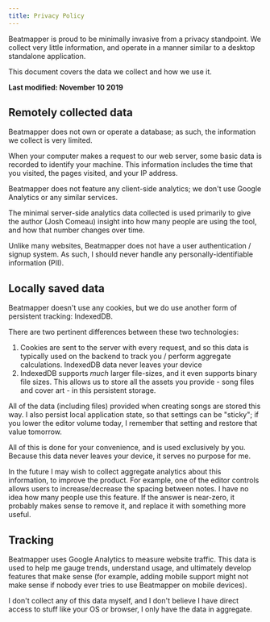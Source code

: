 ```yaml
---
title: Privacy Policy
---
```


Beatmapper is proud to be minimally invasive from a privacy standpoint. We collect very little information, and operate in a manner similar to a desktop standalone application.

This document covers the data we collect and how we use it.

**Last modified: November 10 2019**

## Remotely collected data

Beatmapper does not own or operate a database; as such, the information we collect is very limited.

When your computer makes a request to our web server, some basic data is recorded to identify your machine. This information includes the time that you visited, the pages visited, and your IP address.

Beatmapper does not feature any client-side analytics; we don't use Google Analytics or any similar services.

The minimal server-side analytics data collected is used primarily to give the author (Josh Comeau) insight into how many people are using the tool, and how that number changes over time.

Unlike many websites, Beatmapper does not have a user authentication / signup system. As such, I should never handle any personally-identifiable information (PII).

## Locally saved data

Beatmapper doesn't use any cookies, but we do use another form of persistent tracking: IndexedDB.

There are two pertinent differences between these two technologies:

1. Cookies are sent to the server with every request, and so this data is typically used on the backend to track you / perform aggregate calculations. IndexedDB data never leaves your device
2. IndexedDB supports _much_ larger file-sizes, and it even supports binary file sizes. This allows us to store all the assets you provide - song files and cover art - in this persistent storage.

All of the data (including files) provided when creating songs are stored this way. I also persist local application state, so that settings can be "sticky"; if you lower the editor volume today, I remember that setting and restore that value tomorrow.

All of this is done for your convenience, and is used exclusively by you. Because this data never leaves your device, it serves no purpose for me.

In the future I may wish to collect aggregate analytics about this information, to improve the product. For example, one of the editor controls allows users to increase/decrease the spacing between notes. I have no idea how many people use this feature. If the answer is near-zero, it probably makes sense to remove it, and replace it with something more useful.

## Tracking

Beatmapper uses Google Analytics to measure website traffic. This data is used to help me gauge trends, understand usage, and ultimately develop features that make sense (for example, adding mobile support might not make sense if nobody ever tries to use Beatmapper on mobile devices).

I don't collect any of this data myself, and I don't believe I have direct access to stuff like your OS or browser, I only have the data in aggregate.
